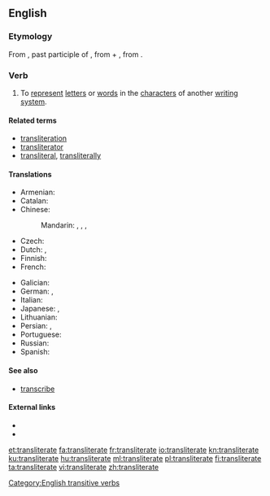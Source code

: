 ==English==

===Etymology===
From {{etyl|la|en}} {{m|la|transliteratum}}, past participle of {{m|la|translitero}}, from {{m|la|trans-||across}} + {{m|la|literō}} <!-- If "littera" is the etymon for "litero", this angle bracket is pointing the wrong: -->, from {{m|la|littera||letter}}.

===Verb===
{{en-verb|transliterat}}

# {{label|en|transitive}} To [[represent]] [[letter]]s or [[word]]s in the [[character]]s of another [[writing system]].

====Related terms====
* [[transliteration]]
* [[transliterator]]
* [[transliteral]], [[transliterally]]

====Translations====
{{trans-top|to represent letters or words in the characters of another alphabet or script}}
* Armenian: {{t+|hy|գրադարձել}}
* Catalan: {{t+|ca|transliterar}}
* Chinese:
*: Mandarin: {{t+|cmn|轉寫|alt=（進行）轉寫|sc=Hani}}, {{t|cmn|转写|alt=（进行）转写|tr=[jìnxíng] zhuǎnxiě|sc=Hani}}, {{t|cmn|音譯|alt=（進行）音譯|sc=Hani}}, {{t+|cmn|音译|alt=（进行）音译|tr=[jìnxíng] yīnyì|sc=Hani}}
* Czech: {{t|cs|transliterovat}}
* Dutch: {{t+|nl|omschrijven}}, {{t|nl|translitereren}}
* Finnish: {{t+|fi|translitteroida}}
* French: {{t+|fr|translittérer}}
{{trans-mid}}
* Galician: {{t+|gl|transliterar}}
* German: {{t|de|transliterieren}}, {{t+|de|umschreiben}}
* Italian: {{t|it|traslitterare}}
* Japanese: {{t|ja|字訳|tr=じやくする, jiyaku suru|alt=字訳する|sc=Jpan}}, {{t|ja|書き写す|tr=かきうつす, kakiutsusu|sc=Jpan}}
* Lithuanian: {{t|lt|transliteruoti}}
* Persian: {{t|fa|حرف‌نویسی کردن|tr=harf-nevisi kardan|sc=fa-Arab}}, {{t|fa|نویسه‌گردانی کردن|tr=nevise-gardâni kardan|sc=fa-Arab}}
* Portuguese: {{t+|pt|transliterar}}
* Russian: {{t+|ru|транслитери́ровать}}
* Spanish: {{t+|es|transliterar}}
{{trans-bottom}}

====See also====
* [[transcribe]]

====External links====
* {{R:Webster 1913}}
* {{R:Century 1911}}

[[Category:English transitive verbs]]

[[et:transliterate]]
[[fa:transliterate]]
[[fr:transliterate]]
[[io:transliterate]]
[[kn:transliterate]]
[[ku:transliterate]]
[[hu:transliterate]]
[[ml:transliterate]]
[[pl:transliterate]]
[[fi:transliterate]]
[[ta:transliterate]]
[[vi:transliterate]]
[[zh:transliterate]]